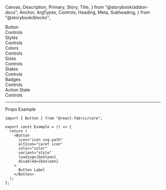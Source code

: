   Canvas,
  Description,
  Primary,
  Story,
  Title,
} from "@storybook/addon-docs";
  Anchor,
  ArgTypes,
  Controls,
  Heading,
  Meta,
  Subheading,
} from "@storybook/blocks";

<Meta of={ButtonStories} />

<Title>Button</Title>

<Anchor storyId="button">
  <div className="hidden-anchor">
    <Subheading>Button</Subheading>
  </div>
</Anchor>

<Description of={Button} />

<Primary />

<Collapsable className="control-panel">
  <div>Controls</div>
  <Controls of={ButtonStories._Button} />
</Collapsable>

<Anchor storyId="styles">
  <Subheading>Styles</Subheading>
</Anchor>
<Description of={ButtonStories.Styles} />
<Canvas withToolbar of={ButtonStories.Styles} />
<Collapsable className="control-panel">
  <div>Controls</div>
  <Controls of={ButtonStories.Styles} />
</Collapsable>

<Anchor storyId="colors">
  <Subheading>Colors</Subheading>
</Anchor>
<Description of={ButtonStories.Colors} />
<Canvas withToolbar of={ButtonStories.Colors} />
<Collapsable className="control-panel">
  <div>Controls</div>
  <Controls of={ButtonStories.Colors} />
</Collapsable>

<Anchor storyId="sizes">
  <Subheading>Sizes</Subheading>
</Anchor>
<Description of={ButtonStories.Sizes} />
<Canvas withToolbar of={ButtonStories.Sizes} />
<Collapsable className="control-panel">
  <div>Controls</div>
  <Controls of={ButtonStories.Sizes} />
</Collapsable>

<Anchor storyId="states">
  <Subheading>States</Subheading>
</Anchor>
<Description of={ButtonStories.States} />
<Canvas withToolbar of={ButtonStories.States} />
<Collapsable className="control-panel">
  <div>Controls</div>
  <Controls of={ButtonStories.States} />
</Collapsable>

<Anchor storyId="badges">
  <Subheading>Badges</Subheading>
</Anchor>
<Description of={ButtonStories.Badges} />
<Canvas withToolbar of={ButtonStories.Badges} />
<Collapsable className="control-panel">
  <div>Controls</div>
  <Controls of={ButtonStories.Badges} />
</Collapsable>

<Anchor storyId="actionState">
  <Subheading>Action State</Subheading>
</Anchor>
<Description of={ButtonStories.ActionState} />
<Canvas withToolbar of={ButtonStories.ActionState} />
<Collapsable className="control-panel">
  <div>Controls</div>
  <Controls of={ButtonStories.ActionState} />
</Collapsable>

<hr />

<Anchor storyId="props">
  <Subheading>Props</Subheading>
</Anchor>

<ArgTypes sort="requiredFirst" />

<Anchor storyId="sample">
  <Subheading>Example</Subheading>
</Anchor>

```tsx
import { Button } from "@react-fabric/core";

export const Example = () => {
  return (
    <Button
      icon="icon svg path"
      altIcon="caret icon"
      color="color"
      variant="style"
      loading={boolean}
      disabled={boolean}
    >
      Button Label
    </Button>
  );
};
```
